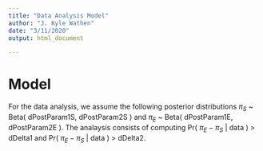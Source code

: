 ```yaml
---
title: "Data Analysis Model"
author: "J. Kyle Wathen"
date: "3/11/2020"
output: html_document

---
```


# Model

For the data analysis, we assume the following posterior distributions $\pi_S$ ~ Beta( dPostParam1S, dPostParam2S ) and  $\pi_E$ ~ Beta( dPostParam1E, dPostParam2E ).  The analaysis consists of computing Pr( $\pi_E - \pi_S$ | data ) > dDelta1 and Pr( $\pi_E - \pi_S$ | data ) > dDelta2.


